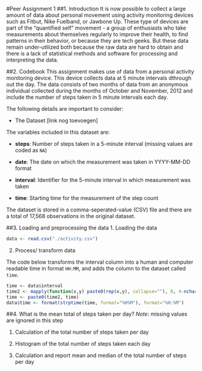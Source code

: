 #Peer Assignment 1
##1. Introduction
It is now possible to collect a large amount of data about personal movement using activity monitoring devices such as Fitbut, Nike Fuelband, or Jawbone Up. These type of devices are part of the "quantified self" movement - a group of enthusiasts who take measurements about themselves regularly to improve their health, to find patterns in their behavior, or because they are tech geeks. But these data remain under-utilized both because the raw data are hard to obtain and there is a lack of statistical methods and software for processing and interpreting the data.

##2. Codebook
This assignment makes use of data from a personal activity monitoring device. This device collects data at 5 minute intervals dthrough out the day. The data consists of two months of data from an anonymous individual collected during the months of October and November, 2012 and include the number of steps taken in 5 minute intervals each day. 

The following details are important to consider:

- The Dataset [link nog toevoegen]

The variables included in this dataset are:

- **steps**: Number of steps taken in a 5-minute interval (missing values are coded as `NA`)

- **date**: The date on which the measurement was taken in YYYY-MM-DD format

- **interval**: Identifier for the 5-minute interval in which measurement was taken

- **time**: Starting time for the measurement of the step count

The dataset is stored in a comma-seperated-value (CSV) file and there are a total of 17,568 observations in the original dataset.

##3. Loading and preprocessing the data
1. Loading the data
```r
data <- read.csv("./activity.csv")
```

2. Process/ transform data

The code below transforms the interval column into a human and computer readable time in format `HH:MM`, and adds the column to the dataset called `time`.
```r
time <- data$interval
time2 <- mapply(function(x,y) paste0(rep(x,y), collapse=""), 0, 4-nchar(time))
time <- paste0(time2, time)
data$time <- format(strptime(time, format="%H%M"), format="%H:%M")
```

##4. What is the mean total of steps taken per day?
*Note*: missing values are ignored in this step

1. Calculation of the total number of steps taken per day

2. Histogram of the total number of steps taken each day

3. Calculation and report mean and median of the total number of steps per day
